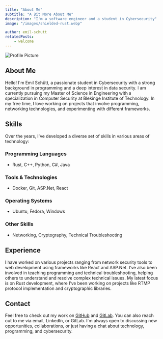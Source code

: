 ```yaml
---
title: "About Me"
subtitle: "A Bit More About Me"
description: "I'm a software engineer and a student in Cybersecurity"
image: "/images/shielded-rust.webp"

author: emil-schutt
relatedPosts:
    - welcome
---
```



<div class="columns is-centered">
<Image class="is-rounded" src={profilePicture} alt="Profile Picture" quality="low" style={{ borderRadius: '16px', marginBottom: '2rem', width: '50%' }} />
</div>

## About Me

Hello! I'm Emil Schütt, a passionate student in Cybersecurity with a strong background in programming and a deep interest in data security. I am currently pursuing my Master of Science in Engineering with a specialization in Computer Security at Blekinge Institute of Technology. In my free time, I love working on projects that involve programming, networking technologies, and experimenting with different frameworks.

## Skills

Over the years, I've developed a diverse set of skills in various areas of technology:

### Programming Languages
- Rust, C++, Python, C#, Java

### Tools & Technologies
- Docker, Git, ASP.Net, React

### Operating Systems
- Ubuntu, Fedora, Windows

### Other Skills
- Networking, Cryptography, Technical Troubleshooting

## Experience

I have worked on various projects ranging from network security tools to web development using frameworks like React and ASP.Net. I’ve also been involved in teaching programming and technical troubleshooting, helping others to understand and resolve complex technical issues. My latest focus is on Rust development, where I’ve been working on projects like RTMP protocol implementation and cryptographic libraries.

## Contact

Feel free to check out my work on [GitHub](https://github.com/retrokiller543) and [GitLab](https://gitlab.com/retrokiller543). You can also reach out to me via email, LinkedIn, or GitLab. I'm always open to discussing new opportunities, collaborations, or just having a chat about technology, programming, and cybersecurity.